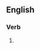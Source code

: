==English==

===Verb===
{{head|en|present participle}}

# {{present participle of|emplace|lang=en|nocat=1}}